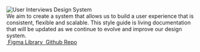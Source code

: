 
<Meta title="Intro" />

<div style={{ width: '50%', margin: '0 auto', textAlign: 'center' }}>
  <img alt="User Interviews Design System" src={ImageFile} style={{ marginBottom: '2rem' }} />
  <div style={{ marginBottom: '2rem', fontFamily: 'DM Sans' }}>
    We aim to create a system that allows us to build a user experience that is consistent,
    flexible and scalable.  This style guide is living documentation that will be
    updated as we continue to evolve and improve our design system.
  </div>
  <a
    type="button"
    style={{
      background: colors.UX_NEUTRAL_300,
      borderRadius: '60px',
      fontSize: '14px',
      fontWeight: 'bold',
      padding: '10px 20px',
      margin: '10px',
      border: '0',
      color: colors.UX_GRAY_700,
    }}
    href="https://www.figma.com/file/471iS3QrpPtXZpS1xbsJ20/Components"
    rel="noopener noreferrer"
    target="_blank"
  >
    <img alt="" src={FigmaLogo} style={{paddingRight: '0.25rem' }} />
    Figma Library
  </a>
  <a
    type="button"
    style={{
      background: colors.UX_NEUTRAL_300,
      borderRadius: '60px',
      fontSize: '14px',
      fontWeight: 'bold',
      padding: '10px 20px',
      border: '0',
      color: colors.UX_GRAY_700,
    }}
    href="https://github.com/user-interviews/ui-design-system"
    rel="noopener noreferrer"
    target="_blank"
  >
      <img alt="" src={GithubLogo} style={{paddingRight: '0.25rem' }}/>
      Github Repo
  </a>
</div>
